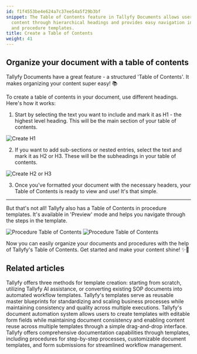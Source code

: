 ```yaml
---
id: f1f4553be4e624a7c37ee54a5f29b3bf
snippet: The Table of Contents feature in Tallyfy Documents allows users to organize
  content through hierarchical headings and provides easy navigation in both documents
  and procedure templates.
title: Create a Table of Contents
weight: 41
---
```


## Organize your document with a table of contents

Tallyfy Documents have a great feature - a structured 'Table of Contents'. It makes organizing your content super easy! 📚

To create a table of contents in your document, use different headings. Here's how it works:

1. Start by selecting the text you want to include and mark it as H1 - the highest level heading. This will be the main section of your table of contents.

![Create H1](https://screenshots.tallyfy.com/tallyfy%2Fpro%2Fdesktop-light-mark-heading-h1-example.png)

2. If you want to add sub-sections or nested entries, select the text and mark it as H2 or H3. These will be the subheadings in your table of contents.

![Create H2 or H3](https://screenshots.tallyfy.com/tallyfy%2Fpro%2Fdesktop-light-mark-h2-heading.png)

3. Once you've formatted your document with the necessary headers, your Table of Contents is ready to view and use! It's that simple.

---

But that's not all! Tallyfy also has a Table of Contents in procedure templates. It's available in 'Preview' mode and helps you navigate through the steps in the template.

![Procedure Table of Contents](https://screenshots.tallyfy.com/tallyfy%2Fpro%2Fdesktop-light-where-to-click-table-contents-procedure-template.png)
![Procedure Table of Contents](https://screenshots.tallyfy.com/tallyfy%2Fpro%2Fdesktop-light-table-of-contents-procedure-template.png)

Now you can easily organize your documents and procedures with the help of Tallyfy's Table of Contents. Get started and make your content shine! ✨🚀


## Related articles
<CardGrid>
<LinkTitleCard header="<b>Templates > Create a template</b>" href="/products/pro/documenting/templates/create-template/" > Tallyfy offers three methods for template creation: starting from scratch, utilizing Tallyfy AI assistance, or converting existing SOP documents into automated workflow templates. </LinkTitleCard>
<LinkTitleCard header="<b>Documenting > Templates</b>" href="/products/pro/documenting/templates/" > Tallyfy's templates serve as reusable master blueprints for standardizing and scaling business processes while maintaining consistency and quality across multiple executions. </LinkTitleCard>
<LinkTitleCard header="<b>Documents > Add fields to document templates</b>" href="/products/pro/documenting/documents/how-can-i-add-editable-fields-to-my-tallyfy-documents/" > Tallyfy's document automation system allows users to create templates with editable form fields while maintaining document consistency and enabling content reuse across multiple templates through a simple drag-and-drop interface. </LinkTitleCard>
<LinkTitleCard header="<b>Pro > Essentials</b>" href="/products/pro/documenting/" > Tallyfy offers comprehensive documentation capabilities through templates, including procedures for step-by-step processes, customizable document templates, and form submissions for streamlined workflow management. </LinkTitleCard>
</CardGrid>